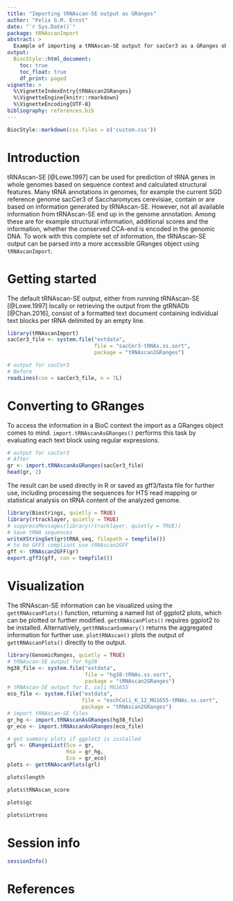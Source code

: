 ```yaml
---
title: "Importing tRNAscan-SE output as GRanges"
author: "Felix G.M. Ernst"
date: "`r Sys.Date()`"
package: tRNAscanImport
abstract: >
  Example of importing a tRNAscan-SE output for sacCer3 as a GRanges object
output: 
  BiocStyle::html_document:
    toc: true
    toc_float: true
    df_print: paged
vignette: >
  %\VignetteIndexEntry{tRNAscan2GRanges}
  %\VignetteEngine{knitr::rmarkdown}
  %\VignetteEncoding{UTF-8}
bibliography: references.bib
---
```


```r
BiocStyle::markdown(css.files = c('custom.css'))
```

# Introduction

tRNAscan-SE [@Lowe.1997] can be used for prediction of tRNA genes in whole
genomes based on sequence context and calculated structural features. Many tRNA
annotations in genomes, for example the current SGD reference genome sacCer3 of
Saccharomyces cerevisiae, contain or are based on information generated by 
tRNAscan-SE. However, not all available information from tRNAscan-SE end up in 
the genome annotation. Among these are for example structural information, 
additional scores and the information, whether the conserved CCA-end is encoded
in the genomic DNA. To work with this complete set of information, the 
tRNAscan-SE output can be parsed into a more accessible GRanges object using 
`tRNAscanImport`.

# Getting started

The default tRNAscan-SE output, either from running tRNAscan-SE [@Lowe.1997]
locally or retrieving the output from the gtRNADb [@Chan.2016], consist of a 
formatted text document containing individual text blocks per tRNA delimited by 
an empty line.

```r
library(tRNAscanImport)
sacCer3_file <- system.file("extdata", 
                            file = "sacCer3-tRNAs.ss.sort", 
                            package = "tRNAscan2GRanges")

# output for sacCer3
# Before
readLines(con = sacCer3_file, n = 7L)
```

# Converting to GRanges

To access the information in a BioC context the import as a GRanges object 
comes to mind. `import.tRNAscanAsGRanges()` performs this task by evaluating 
each text block using regular expressions. 

```r
# output for sacCer3
# After
gr <- import.tRNAscanAsGRanges(sacCer3_file)
head(gr, 2)
```

The result can be used directly in R or saved as gff3/fasta file for further
use, including processing the sequences for HTS read mapping or statistical
analysis on tRNA content of the analyzed genome.

```r
library(Biostrings, quietly = TRUE)
library(rtracklayer, quietly = TRUE)
# suppressMessages(library(rtracklayer, quietly = TRUE))
# Save tRNA sequences
writeXStringSet(gr$tRNA_seq, filepath = tempfile())
# to be GFF3 compliant use tRNAscan2GFF
gff <- tRNAscan2GFF(gr)
export.gff3(gff, con = tempfile())
```

# Visualization

The tRNAscan-SE information can be visualized using the `gettRNAscanPlots()`
function, returning a named list of ggplot2 plots, which can be plotted or
further modified. `gettRNAscanPlots()` requires ggplot2 to be installed.
Alternatively, `gettRNAscanSummary()` returns the aggregated information for
further use. `plottRNAscan()` plots the output of `gettRNAscanPlots()` 
directly to the output.

```r
library(GenomicRanges, quietly = TRUE)
# tRNAscan-SE output for hg38
hg38_file <- system.file("extdata", 
                         file = "hg38-tRNAs.ss.sort", 
                         package = "tRNAscan2GRanges")
# tRNAscan-SE output for E. coli MG1655
eco_file <- system.file("extdata", 
                        file = "eschColi_K_12_MG1655-tRNAs.ss.sort", 
                        package = "tRNAscan2GRanges")
# import tRNAscan-SE files
gr_hg <- import.tRNAscanAsGRanges(hg38_file)
gr_eco <- import.tRNAscanAsGRanges(eco_file)

# get summary plots if ggplot2 is installed
grl <- GRangesList(Sce = gr, 
                   Hsa = gr_hg, 
                   Eco = gr_eco)
plots <- gettRNAscanPlots(grl)
```
```r
plots$length
```
```r
plots$tRNAscan_score
```
```r
plots$gc
```
```r
plots$introns
```

# Session info

```r
sessionInfo()
```

# References